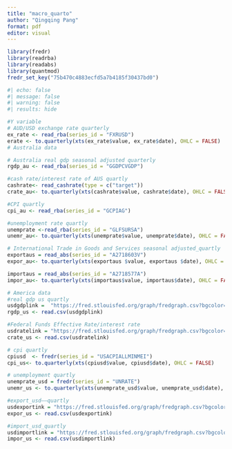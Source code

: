 ```yaml
---
title: "macro_quarto"
author: "Qingqing Pang"
format: pdf
editor: visual
---
```


```r
library(fredr)
library(readrba)
library(readabs)
library(quantmod)
fredr_set_key("75b470c4883ecfd5a7b4185f30437bd0")
```

```r
#| echo: false
#| message: false
#| warning: false
#| results: hide

#Y variable
# AUD/USD exchange rate quarterly
ex_rate <- read_rba(series_id = "FXRUSD")
erate <- to.quarterly(xts(ex_rate$value, ex_rate$date), OHLC = FALSE)
# Australia data

# Australia real gdp seasonal adjusted quarterly
rgdp_au <- read_rba(series_id = "GGDPCVGDP")

#cash rate/interest rate of AUS quartly
cashrate<- read_cashrate(type = c("target"))
crate_au<- to.quarterly(xts(cashrate$value, cashrate$date), OHLC = FALSE)

#CPI quartly
cpi_au <- read_rba(series_id = "GCPIAG")

#unemployment rate quartly
unemprate <-read_rba(series_id = "GLFSURSA")
unemr_au<- to.quarterly(xts(unemprate$value, unemprate$date), OHLC = FALSE)

# International Trade in Goods and Services seasonal adjusted_quartly
exportaus = read_abs(series_id = "A2718603V")   
expor_au<- to.quarterly(xts(exportaus $value, exportaus $date), OHLC = FALSE)

importaus = read_abs(series_id = "A2718577A")     
impor_au<- to.quarterly(xts(importaus$value, importaus$date), OHLC = FALSE)

# America data
#real gdp us quartly
usdgdplink =  "https://fred.stlouisfed.org/graph/fredgraph.csv?bgcolor=%23e1e9f0&chart_type=line&drp=0&fo=open%20sans&graph_bgcolor=%23ffffff&height=450&mode=fred&recession_bars=on&txtcolor=%23444444&ts=12&tts=12&width=1318&nt=0&thu=0&trc=0&show_legend=yes&show_axis_titles=yes&show_tooltip=yes&id=GDPC1&scale=left&cosd=1947-01-01&coed=2023-10-01&line_color=%234572a7&link_values=false&line_style=solid&mark_type=none&mw=3&lw=2&ost=-99999&oet=99999&mma=0&fml=a&fq=Quarterly&fam=avg&fgst=lin&fgsnd=2020-02-01&line_index=1&transformation=lin&vintage_date=2024-03-30&revision_date=2024-03-30&nd=1947-01-01"
rgdp_us <- read.csv(usdgdplink)

#Federal Funds Effective Rate/interest rate
usdratelink = "https://fred.stlouisfed.org/graph/fredgraph.csv?bgcolor=%23e1e9f0&chart_type=line&drp=0&fo=open%20sans&graph_bgcolor=%23ffffff&height=450&mode=fred&recession_bars=on&txtcolor=%23444444&ts=12&tts=12&width=1318&nt=0&thu=0&trc=0&show_legend=yes&show_axis_titles=yes&show_tooltip=yes&id=DFF&scale=left&cosd=1954-07-01&coed=2024-03-28&line_color=%234572a7&link_values=false&line_style=solid&mark_type=none&mw=3&lw=2&ost=-99999&oet=99999&mma=0&fml=a&fq=Daily%2C%207-Day&fam=avg&fgst=lin&fgsnd=2020-02-01&line_index=1&transformation=lin&vintage_date=2024-03-30&revision_date=2024-03-30&nd=1954-07-01"
crate_us <- read.csv(usdratelink)

# cpi quartly
cpiusd  <- fredr(series_id = "USACPIALLMINMEI")
cpi_us<- to.quarterly(xts(cpiusd$value, cpiusd$date), OHLC = FALSE)

# unemployment quartly
unemprate_usd = fredr(series_id = "UNRATE")
unemr_us <- to.quarterly(xts(unemprate_usd$value, unemprate_usd$date), OHLC = FALSE)

#export_usd——quartly
usdexportink = "https://fred.stlouisfed.org/graph/fredgraph.csv?bgcolor=%23e1e9f0&chart_type=line&drp=0&fo=open%20sans&graph_bgcolor=%23ffffff&height=450&mode=fred&recession_bars=on&txtcolor=%23444444&ts=12&tts=12&width=1318&nt=0&thu=0&trc=0&show_legend=yes&show_axis_titles=yes&show_tooltip=yes&id=EXPGS&scale=left&cosd=1947-01-01&coed=2023-10-01&line_color=%234572a7&link_values=false&line_style=solid&mark_type=none&mw=3&lw=2&ost=-99999&oet=99999&mma=0&fml=a&fq=Quarterly&fam=avg&fgst=lin&fgsnd=2020-02-01&line_index=1&transformation=lin&vintage_date=2024-03-30&revision_date=2024-03-30&nd=1947-01-01"
expor_us <- read.csv(usdexportink)

#import_usd_quartly
usdimportlink = "https://fred.stlouisfed.org/graph/fredgraph.csv?bgcolor=%23e1e9f0&chart_type=line&drp=0&fo=open%20sans&graph_bgcolor=%23ffffff&height=450&mode=fred&recession_bars=on&txtcolor=%23444444&ts=12&tts=12&width=1318&nt=0&thu=0&trc=0&show_legend=yes&show_axis_titles=yes&show_tooltip=yes&id=IMPGS&scale=left&cosd=1947-01-01&coed=2023-10-01&line_color=%234572a7&link_values=false&line_style=solid&mark_type=none&mw=3&lw=2&ost=-99999&oet=99999&mma=0&fml=a&fq=Quarterly&fam=avg&fgst=lin&fgsnd=2020-02-01&line_index=1&transformation=lin&vintage_date=2024-03-30&revision_date=2024-03-30&nd=1947-01-01"
impor_us <- read.csv(usdimportlink)
```



```r

```


